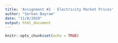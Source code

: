 ```yaml
---
title: 'Assignment #2 - Electricity Market Prices'
author: "Serhan Bayram"
date: "11/8/2020"
output: html_document
---
```


```r
knitr::opts_chunk$set(echo = TRUE)
```


